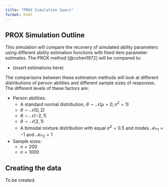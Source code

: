 ```yaml
---
title: "PROX Simulation Specs"
format: html
---
```


## PROX Simulation Outline

This simulation will compare the recovery of simulated ability parameters using different ability estimation functions with fixed item parameter estimates. The PROX method [@cohen1972] will be compared to:

-   (insert estimations here)

The comparisons between these estimation methods will look at different distributions of person abilities and different sample sizes of responses. The different levels of these factors are:

-   Person abilities:
    -   A standard normal distribution, $\theta \sim \mathcal{N}(\mu = 0, \sigma^2 = 1)$
    -   $\theta \sim \mathcal{N}(0, 2)$
    -   $\theta \sim \mathcal{N}(-2, 1)$
    -   $\theta \sim \mathcal{N}(2, 1)$
    -   A bimodal mixture distribution with equal $\sigma^2 = 0.5$ and modes $\mathcal{Mo}_1 = -1$ and $\mathcal{Mo}_2 = 1$
-   Sample sizes:
    -   $n = 200$
    -   $n = 1000$

## Creating the data

To be created.